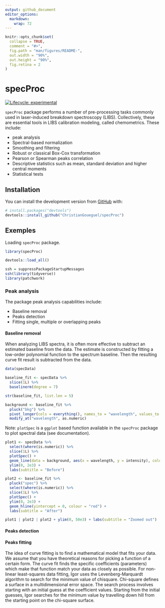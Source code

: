 ```yaml
---
output: github_document
editor_options: 
  markdown: 
    wrap: 72
---
```


<!-- README.md is generated from README.Rmd. Please edit that file -->

```r
knitr::opts_chunk$set(
  collapse = TRUE,
  comment = "#>",
  fig.path = "man/figures/README-",
  out.width = "90%",
  out.height = "90%",
  fig.retina = 2
)
```

# specProc

<!-- badges: start -->

[![Lifecycle: experimental](https://img.shields.io/badge/lifecycle-experimental-orange.svg)](https://lifecycle.r-lib.org/articles/stages.html#experimental)
<!-- badges: end -->

`specProc` package performs a number of pre-processing tasks commonly used in laser-induced breakdown spectroscopy (LIBS). Collectively, these are essential tools in LIBS calibration modeling, called chemometrics. These include:

-   peak analysis
-   Spectral-based normalization 
-   Smoothing and filtering
-   Robust or classical Box-Cox transformation 
-   Pearson or Spearman peaks correlation
-   Descriptive statistics such as mean, standard deviation and higher
    central moments 
-   Statistical tests

## Installation

You can install the development version from
[GitHub](https://github.com/) with:

``` r
# install.packages("devtools")
devtools::install_github("ChristianGoueguel/specProc")
```

## Exemples

Loading `specProc` package.

```r
library(specProc)
```

```r
devtools::load_all()
```

```r
ssh = suppressPackageStartupMessages
ssh(library(tidyverse))
library(patchwork)
```

### Peak analysis

The package peak analysis capabilities include:

-   Baseline removal
-   Peaks detection
-   Fitting single, multiple or overlapping peaks

#### Baseline removal

When analyzing LIBS spectra, it is often more effective to subtract an estimated baseline from the data. The estimate is constructed by fitting a low-order polynomial function to the spectrum baseline. Then the resulting curve fit result is subtracted from the data.

```r
data(specData)
```

```r
baseline_fit <- specData %>% 
  slice(1L) %>% 
  baselinerm(degree = 7)
```

```r
str(baseline_fit, list.len = 5) 
```

```r
background <- baseline_fit %>%
  pluck("bkg") %>%
  pivot_longer(cols = everything(), names_to = "wavelength", values_to = "intensity") %>%
  modify_at("wavelength", as.numeric)
```

Note: `plotSpec` is a `ggplot` based function available in the `specProc` package to plot spectral data (see documentation).  

```r
plot1 <- specData %>% 
  select(where(is.numeric)) %>%
  slice(1L) %>%
  plotSpec() +
  geom_line(data = background, aes(x = wavelength, y = intensity), colour = "red") +
  ylim(0, 2e3) +
  labs(subtitle = "Before")
```

```r
plot2 <- baseline_fit %>%
  pluck("spec") %>% 
  select(where(is.numeric)) %>%
  slice(1L) %>%
  plotSpec() +
  ylim(0, 2e3) + 
  geom_hline(yintercept = 0, colour = "red") +
  labs(subtitle = "After")
```

```r
plot1 | plot2 | plot2 + ylim(0, 50e3) + labs(subtitle = "Zoomed out")
```

#### Peaks detection



#### Peaks fitting

The idea of curve fitting is to find a mathematical model that fits your data. We assume that you have theoretical reasons for picking a function of a certain form. The curve fit finds the specific coefficients (parameters) which make that function match your data as closely as possible. For non-linear least-squares data fitting, Igor uses the Levenberg-Marquardt algorithm to search for the minimum value of chisquare. Chi-square defines a surface in a multidimensional error space. The search process involves starting with an initial guess at the coefficient values. Starting from the initial guesses, Igor searches for the minimum value by travelling down hill from the starting point on the chi-square surface.







